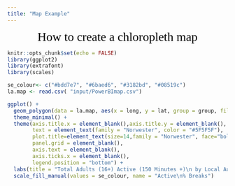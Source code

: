 ```yaml
---
title: "Map Example"
---
```


<div style="text-align:center"><span style="color:black; font-family:Norwester; font-size:2em;">How to create a chloropleth map</span></div>

```r
knitr::opts_chunk$set(echo = FALSE)
library(ggplot2)
library(extrafont)
library(scales)
```


```r
se_colour<- c("#bdd7e7", "#6baed6", "#3182bd", "#08519c")
la.map <- read.csv( "input/PowerBImap.csv")

ggplot() +
  geom_polygon(data = la.map, aes(x = long, y = lat, group = group, fill = Total.Active.breaks, label = lad17nm))+
  theme_minimal() + 
  theme(axis.title.x = element_blank(),axis.title.y = element_blank(), 
        text = element_text(family = "Norwester", color = "#5F5F5F"), 
        plot.title=element_text(size=14,family = "Norwester", face="bold", hjust = 0.5),
        panel.grid = element_blank(), 
        axis.text = element_blank(),
        axis.ticks.x = element_blank(),
        legend.position = "bottom") +
  labs(title = "Total Adults (16+) Active (150 Minutes +)\n by Local Authority") +
  scale_fill_manual(values = se_colour, name = "Active\n% Breaks")
```

